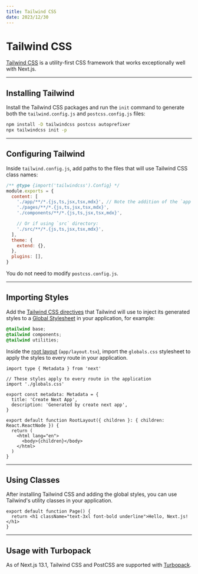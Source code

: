 ```yaml
---
title: Tailwind CSS
date: 2023/12/30
---
```


# Tailwind CSS

[Tailwind CSS](https://tailwindcss.com/) is a utility-first CSS framework that works exceptionally well with Next.js.

---

## Installing Tailwind

Install the Tailwind CSS packages and run the `init` command to generate both the `tailwind.config.js` and `postcss.config.js` files:

```bash Terminal
npm install -D tailwindcss postcss autoprefixer
npx tailwindcss init -p
```

---

## Configuring Tailwind

Inside `tailwind.config.js`, add paths to the files that will use Tailwind CSS class names:

```js tailwind.config.js
/** @type {import('tailwindcss').Config} */
module.exports = {
  content: [
    './app/**/*.{js,ts,jsx,tsx,mdx}', // Note the addition of the `app` directory.
    './pages/**/*.{js,ts,jsx,tsx,mdx}',
    './components/**/*.{js,ts,jsx,tsx,mdx}',

    // Or if using `src` directory:
    './src/**/*.{js,ts,jsx,tsx,mdx}',
  ],
  theme: {
    extend: {},
  },
  plugins: [],
}
```

You do not need to modify `postcss.config.js`.

---

## Importing Styles

Add the [Tailwind CSS directives](https://tailwindcss.com/docs/functions-and-directives#directives) that Tailwind will use to inject its generated styles to a [Global Stylesheet](/docs/app/building-your-application/styling/css-modules#global-styles) in your application, for example:

```css app/globals.css
@tailwind base;
@tailwind components;
@tailwind utilities;
```

Inside the [root layout](/docs/app/building-your-application/routing/pages-and-layouts#root-layout-required) (`app/layout.tsx`), import the `globals.css` stylesheet to apply the styles to every route in your application.

```tsx app/layout.tsx
import type { Metadata } from 'next'

// These styles apply to every route in the application
import './globals.css'

export const metadata: Metadata = {
  title: 'Create Next App',
  description: 'Generated by create next app',
}

export default function RootLayout({ children }: { children: React.ReactNode }) {
  return (
    <html lang="en">
      <body>{children}</body>
    </html>
  )
}
```

---

## Using Classes

After installing Tailwind CSS and adding the global styles, you can use Tailwind's utility classes in your application.

```tsx pages/index.tsx
export default function Page() {
  return <h1 className="text-3xl font-bold underline">Hello, Next.js!</h1>
}
```

---

## Usage with Turbopack

As of Next.js 13.1, Tailwind CSS and PostCSS are supported with [Turbopack](https://turbo.build/pack/docs/features/css#tailwind-css).
